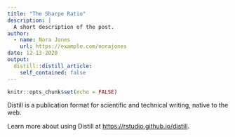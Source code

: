 ```yaml
---
title: "The Sharpe Ratio"
description: |
  A short description of the post.
author:
  - name: Nora Jones
    url: https://example.com/norajones
date: 12-13-2020
output:
  distill::distill_article:
    self_contained: false
---
```



```r
knitr::opts_chunk$set(echo = FALSE)
```

Distill is a publication format for scientific and technical writing, native to the web.

Learn more about using Distill at <https://rstudio.github.io/distill>.


